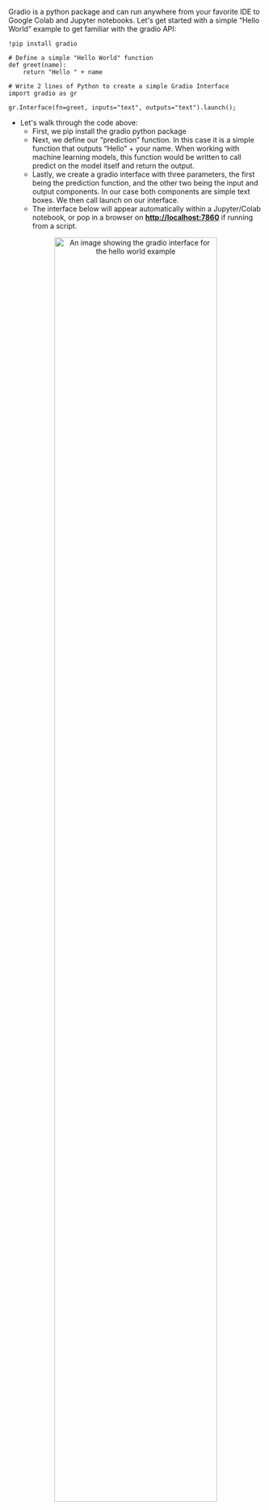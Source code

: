 Gradio is a python package and can run anywhere from your favorite IDE to Google Colab and Jupyter notebooks.
Let's get started with a simple “Hello World” example to get familiar with the gradio API:

```
!pip install gradio

# Define a simple "Hello World" function
def greet(name):
    return "Hello " + name

# Write 2 lines of Python to create a simple Gradio Interface
import gradio as gr

gr.Interface(fn=greet, inputs="text", outputs="text").launch();
```

- Let's walk through the code above:
    - First, we pip install the gradio python package
    - Next, we define our “prediction” function. In this case it is a simple function that outputs “Hello” + your name. When working with machine learning models, this function would be written to call predict on the model itself and return the output.
    - Lastly, we create a gradio interface with three parameters, the first being the prediction function, and the other two being the input and output components. In our case both components are simple text boxes. We then call launch on our interface.
    - The interface below will appear automatically within a Jupyter/Colab notebook, or pop in a browser on **[http://localhost:7860](http://localhost:7860/)** if running from a script.

<p align="center">
<img src="/course/static/chapter9/hello-world.png" alt="An image showing the gradio interface for the hello world example" width="80%"/>
</p>
